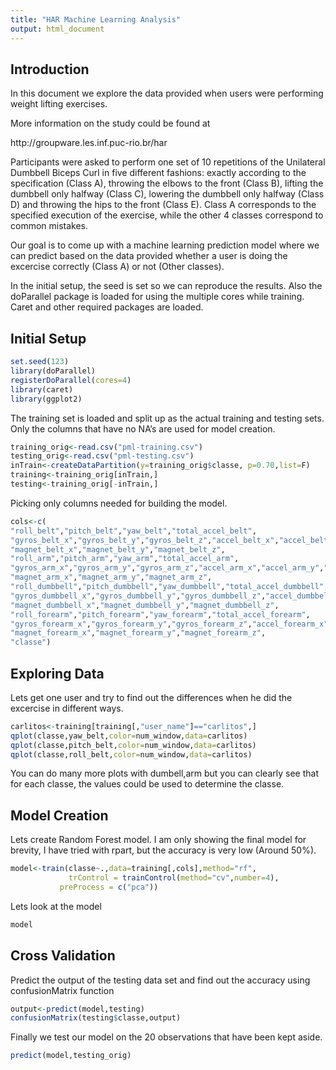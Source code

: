 ```yaml
---
title: "HAR Machine Learning Analysis"
output: html_document
---
```

## Introduction

In this document we explore the data provided when users were performing weight lifting exercises.

More information on the study could be found at 

http://groupware.les.inf.puc-rio.br/har

Participants were asked to perform one set of 10 repetitions of the Unilateral Dumbbell Biceps Curl in five different fashions: exactly according to the specification (Class A), throwing the elbows to the front (Class B), lifting the dumbbell only halfway (Class C), lowering the dumbbell only halfway (Class D) and throwing the hips to the front (Class E). Class A corresponds to the specified execution of the exercise, while the other 4 classes correspond to common mistakes. 

Our goal is to come up with a machine learning prediction model where we can predict based on the data provided whether a user is doing the excercise correctly (Class A) or not (Other classes).

In the initial setup, the seed is set so we can reproduce the results. Also the doParallel package is loaded for using the multiple cores while training. Caret and other required packages are loaded.

## Initial Setup

```r
set.seed(123)
library(doParallel)
registerDoParallel(cores=4)
library(caret)
library(ggplot2)
```

The training set is loaded and split up as the actual training and testing sets. Only the columns that have no NA's are used for model creation.

```r
training_orig<-read.csv("pml-training.csv")
testing_orig<-read.csv("pml-testing.csv")
inTrain<-createDataPartition(y=training_orig$classe, p=0.70,list=F)
training<-training_orig[inTrain,]
testing<-training_orig[-inTrain,]
```

Picking only columns needed for building the model.
```r

cols<-c(
"roll_belt","pitch_belt","yaw_belt","total_accel_belt",
"gyros_belt_x","gyros_belt_y","gyros_belt_z","accel_belt_x","accel_belt_y","accel_belt_z",
"magnet_belt_x","magnet_belt_y","magnet_belt_z",
"roll_arm","pitch_arm","yaw_arm","total_accel_arm",
"gyros_arm_x","gyros_arm_y","gyros_arm_z","accel_arm_x","accel_arm_y","accel_arm_z",
"magnet_arm_x","magnet_arm_y","magnet_arm_z",
"roll_dumbbell","pitch_dumbbell","yaw_dumbbell","total_accel_dumbbell",
"gyros_dumbbell_x","gyros_dumbbell_y","gyros_dumbbell_z","accel_dumbbell_x","accel_dumbbell_y","accel_dumbbell_z",
"magnet_dumbbell_x","magnet_dumbbell_y","magnet_dumbbell_z",
"roll_forearm","pitch_forearm","yaw_forearm","total_accel_forearm",
"gyros_forearm_x","gyros_forearm_y","gyros_forearm_z","accel_forearm_x","accel_forearm_y","accel_forearm_z",
"magnet_forearm_x","magnet_forearm_y","magnet_forearm_z",
"classe")

```

## Exploring Data

Lets get one user and try to find out the differences when he did the excercise in different ways.

```r
carlitos<-training[training[,"user_name"]=="carlitos",]
qplot(classe,yaw_belt,color=num_window,data=carlitos)
qplot(classe,pitch_belt,color=num_window,data=carlitos)
qplot(classe,roll_belt,color=num_window,data=carlitos)
```

You can do many more plots with dumbell,arm but you can clearly see that for each classe, the values could be used to determine the classe.


## Model Creation

Lets create Random Forest model. I am only showing the final model for brevity, I have tried with rpart, but the accuracy is very low (Around 50%).
```r

model<-train(classe~.,data=training[,cols],method="rf", 
             trControl = trainControl(method="cv",number=4),
           preProcess = c("pca"))
```
Lets look at the model
```r
model
```
## Cross Validation
Predict the output of the testing data set and find out the accuracy using confusionMatrix function
```r
output<-predict(model,testing)
confusionMatrix(testing$classe,output)
```

Finally we test our model on the 20 observations that have been kept aside.
```r
predict(model,testing_orig)
```


